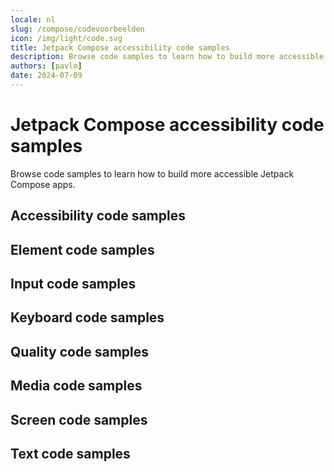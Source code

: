 ```yaml
---
locale: nl
slug: /compose/codevoorbeelden
icon: /img/light/code.svg
title: Jetpack Compose accessibility code samples
description: Browse code samples to learn how to build more accessible Jetpack Compose apps.
authors: [pavlo]
date: 2024-07-09
---
```


# Jetpack Compose accessibility code samples

Browse code samples to learn how to build more accessible Jetpack Compose apps.

## Accessibility code samples

<LinkList title="List of Jetpack Compose Accessibility Code samples" isHighlighted={true}>
  <LinkListItem
    url="/nl/docs/compose/codevoorbeelden/accessibility-action"
    title="Accessibility action"
    label="Accessibility action in Jetpack Compose"
    description="Accessibility actions provide alternative ways for users of assistive technologies to perform actions."
  />
  <LinkListItem
    url="/nl/docs/compose/codevoorbeelden/accessibility-announcement"
    title="Accessibility announcement"
    label="Accessibility announcement in Jetpack Compose"
    description="Users of assistive technologies should be made aware of important changes in content through accessibility announcements."
  />
  <LinkListItem
    url="/nl/docs/compose/codevoorbeelden/accessibility-dialog"
    title="Accessibility dialog"
    label="Accessibility dialog in Jetpack Compose"
    description="A dialog overlays the screen and offers one or more actions to proceed."
  />
  <LinkListItem
    url="/nl/docs/compose/codevoorbeelden/accessibility-focus-indicator"
    title="Accessibility focus indicator"
    label="Accessibility focus indicator in Jetpack Compose"
    description="Users should know which element has focus when using a keyboard or assistive technology."
  />
  <LinkListItem
    url="/nl/docs/compose/codevoorbeelden/accessibility-focus"
    title="Accessibility focus"
    label="Accessibility focus in Jetpack Compose"
    description="Sometimes you need to programmatically move the accessibility focus to a specific element."
  />
  <LinkListItem
    url="/nl/docs/compose/codevoorbeelden/accessibility-focusability"
    title="Accessibility focusability"
    label="Accessibility focusability in Jetpack Compose"
    description="An element should indicate whether it should be focusable by assistive technologies or not."
  />
  <LinkListItem
    url="/nl/docs/compose/codevoorbeelden/accessibility-group"
    title="Accessibility group"
    label="Accessibility group in Jetpack Compose"
    description="It is easier and quicker for users of assistive technologies to interact with grouped elements."
  />
  <LinkListItem
    url="/nl/docs/compose/codevoorbeelden/accessibility-hint"
    title="Accessibility hint"
    label="Accessibility hint in Jetpack Compose"
    description="An accessibility hint helps users to understand what will happen after performing an action."
  />
  <LinkListItem
    url="/nl/docs/compose/codevoorbeelden/accessibility-label"
    title="Accessibility label"
    label="Accessibility label in Jetpack Compose"
    description="An accessibility label helps users of assistive technologies to identify elements on the screen."
  />
  <LinkListItem
    url="/nl/docs/compose/codevoorbeelden/accessibility-language"
    title="Accessibility language"
    label="Accessibility language in Jetpack Compose"
    description="When content is written in multiple languages, foreign words should ideally be indicated in their respective language."
  />
  <LinkListItem
    url="/nl/docs/compose/codevoorbeelden/accessibility-link"
    title="Accessibility link"
    label="Accessibility link in Jetpack Compose"
    description="Links should be accessible for users of assistive technologies."
  />
  <LinkListItem
    url="/nl/docs/compose/codevoorbeelden/accessibility-live-region"
    title="Accessibility live region"
    label="Accessibility live region in Jetpack Compose"
    description="A live region allows users of assistive technologies to receive updates whenever important information on the screen changes."
  />
  <LinkListItem
    url="/nl/docs/compose/codevoorbeelden/accessibility-modal"
    title="Accessibility modal"
    label="Accessibility modal in Jetpack Compose"
    description="A modal overlays the screen with additional content."
  />
  <LinkListItem
    url="/nl/docs/compose/codevoorbeelden/accessibility-name"
    title="Accessibility name"
    label="Accessibility name in Jetpack Compose"
    description="The accessibility name indicates the name used for interface elements by assistive technologies."
  />
  <LinkListItem
    url="/nl/docs/compose/codevoorbeelden/accessibility-order"
    title="Accessibility order"
    label="Accessibility order in Jetpack Compose"
    description="Assistive technologies try to determine a logical accessibility order based on the placement and properties of the elements on the screen."
  />
  <LinkListItem
    url="/nl/docs/compose/codevoorbeelden/accessibility-role"
    title="Accessibility role"
    label="Accessibility role in Jetpack Compose"
    description="An accessibility role helps users of assistive technologies to understand the purpose of elements on the screen."
  />
  <LinkListItem
    url="/nl/docs/compose/codevoorbeelden/accessibility-state"
    title="Accessibility state"
    label="Accessibility state in Jetpack Compose"
    description="An accessibility state helps users of assistive technologies to understand the state of elements on the screen."
  />
  <LinkListItem
    url="/nl/docs/compose/codevoorbeelden/accessibility-value"
    title="Accessibility value"
    label="Accessibility value in Jetpack Compose"
    description="An accessibility value helps users of assistive technologies to understand the value of elements on the screen."
  />
</LinkList>

## Element code samples

<LinkList title="List of Jetpack Compose Element Code samples" isHighlighted={true}>
  <LinkListItem
    url="/nl/docs/compose/codevoorbeelden/element-focus-change"
    title="Element focus change"
    label="Element focus change in Jetpack Compose"
    description="Whenever an element receives focus, it should not automatically trigger an event which changes context."
  />
  <LinkListItem
    url="/nl/docs/compose/codevoorbeelden/element-identification"
    title="Element identification"
    label="Element identification in Jetpack Compose"
    description="Functionality that is repeated on multiple screens should use consistent identification."
  />
  <LinkListItem
    url="/nl/docs/compose/codevoorbeelden/element-position"
    title="Element position"
    label="Element position in Jetpack Compose"
    description="Components that are repeated on multiple screens should have a consistent position."
  />
</LinkList>

## Input code samples

<LinkList title="List of Jetpack Compose Input Code samples" isHighlighted={true}>
  <LinkListItem
    url="/nl/docs/compose/codevoorbeelden/input-cancellation"
    title="Input cancellation"
    label="Input cancellation in Jetpack Compose"
    description="Users should be able to cancel accidental interaction."
  />
  <LinkListItem
    url="/nl/docs/compose/codevoorbeelden/input-content-type"
    title="Input content type"
    label="Input content type in Jetpack Compose"
    description="Setting the content type for input fields helps user entering data."
  />
  <LinkListItem
    url="/nl/docs/compose/codevoorbeelden/input-errors"
    title="Input errors"
    label="Input errors in Jetpack Compose"
    description="Users should be notified when they make input errors."
  />
  <LinkListItem
    url="/nl/docs/compose/codevoorbeelden/input-gestures"
    title="Input gestures"
    label="Input gestures in Jetpack Compose"
    description="Gesture activated functionality should also be available without the use of gestures."
  />
  <LinkListItem
    url="/nl/docs/compose/codevoorbeelden/input-instructions"
    title="Input instructions"
    label="Input instructions in Jetpack Compose"
    description="When a label might not describe the requested input sufficiently, you should add additional instructions."
  />
  <LinkListItem
    url="/nl/docs/compose/codevoorbeelden/input-keyboard-type"
    title="Input keyboard type"
    label="Input keyboard type in Jetpack Compose"
    description="Setting the keyboard type for input fields helps user entering data."
  />
  <LinkListItem
    url="/nl/docs/compose/codevoorbeelden/input-label"
    title="Input label"
    label="Input label in Jetpack Compose"
    description="Input fields should have labels so that users know what input data is expected."
  />
  <LinkListItem
    url="/nl/docs/compose/codevoorbeelden/input-motion"
    title="Input motion"
    label="Input motion in Jetpack Compose"
    description="Provide an alternative way for actions activated by motion, to allow everyone to use the functionality."
  />
  <LinkListItem
    url="/nl/docs/compose/codevoorbeelden/input-predictable"
    title="Input predictable"
    label="Input predictable in Jetpack Compose"
    description="Whenever a user provides input, there should be no change of context."
  />
</LinkList>

## Keyboard code samples

<LinkList title="List of Jetpack Compose Keyboard Code samples" isHighlighted={true}>
  <LinkListItem
    url="/nl/docs/compose/codevoorbeelden/keyboard-order"
    title="Keyboard order"
    label="Keyboard order in Jetpack Compose"
    description="By adjusting the keyboard order, you can provide a great experience for users that control their device using a hardware keyboard."
  />
  <LinkListItem
    url="/nl/docs/compose/codevoorbeelden/keyboard-shortcuts"
    title="Keyboard shortcuts"
    label="Keyboard shortcuts in Jetpack Compose"
    description="Most people operate their smartphones with touch, but some people use an external keyboard."
  />
</LinkList>

## Quality code samples

<LinkList title="List of Jetpack Compose Quality Code samples" isHighlighted={true}>
  <LinkListItem
    url="/nl/docs/compose/codevoorbeelden/linting"
    title="Linting"
    label="Linting in Jetpack Compose"
    description="Linting is the process of running a tool which analyzes your code for potential errors."
  />
</LinkList>

## Media code samples

<LinkList title="List of Jetpack Compose Media Code samples" isHighlighted={true}>
  <LinkListItem
    url="/nl/docs/compose/codevoorbeelden/audio-control"
    title="Audio control"
    label="Audio control in Jetpack Compose"
    description="Users should be able to control audio whenever it plays automatically."
  />
  <LinkListItem
    url="/nl/docs/compose/codevoorbeelden/audio-description"
    title="Audio description"
    label="Audio description in Jetpack Compose"
    description="Videos should include audio description when important visual details are shown which you cannot hear."
  />
  <LinkListItem
    url="/nl/docs/compose/codevoorbeelden/live-captions"
    title="Live captions"
    label="Live captions in Jetpack Compose"
    description="Captions should be provided in real-time to enable users to understand what is being said in live videos."
  />
  <LinkListItem
    url="/nl/docs/compose/codevoorbeelden/captions"
    title="Captions"
    label="Captions in Jetpack Compose"
    description="Captions should be provided to enable users to understand what is being said in videos."
  />
  <LinkListItem
    url="/nl/docs/compose/codevoorbeelden/transcript"
    title="Transcript"
    label="Transcript in Jetpack Compose"
    description="Videos should contain a transcript to allow users to read what is shown in media, such as a video or podcast."
  />
</LinkList>

## Screen code samples

<LinkList title="List of Jetpack Compose Screen Code samples" isHighlighted={true}>
  <LinkListItem
    url="/nl/docs/compose/codevoorbeelden/reduced-animations"
    title="Reduced animations"
    label="Reduced animations in Jetpack Compose"
    description="Content which conveys a sense of motion can be a barrier for users."
  />
  <LinkListItem
    url="/nl/docs/compose/codevoorbeelden/contrast"
    title="Contrast"
    label="Contrast in Jetpack Compose"
    description="Apps should provide enough contrast between text and its background so that it can be read by people with moderately low vision."
  />
  <LinkListItem
    url="/nl/docs/compose/codevoorbeelden/dark-mode"
    title="Dark mode"
    label="Dark mode in Jetpack Compose"
    description="Dark mode darkens background colors and provides a more comfortable viewing experience in low light."
  />
  <LinkListItem
    url="/nl/docs/compose/codevoorbeelden/frequent-flashes"
    title="Frequent flashes"
    label="Frequent flashes in Jetpack Compose"
    description="Rapidly flashing images or views can cause seizures for some users."
  />
  <LinkListItem
    url="/nl/docs/compose/codevoorbeelden/descriptive-headers"
    title="Descriptive headers"
    label="Descriptive headers in Jetpack Compose"
    description="Screens should have descriptive headers, this helps users find specific content and orient themselves within your app."
  />
  <LinkListItem
    url="/nl/docs/compose/codevoorbeelden/descriptive-labels"
    title="Descriptive labels"
    label="Descriptive labels in Jetpack Compose"
    description="Screens should have descriptive labels, these help users recognize which purpose controls have."
  />
  <LinkListItem
    url="/nl/docs/compose/codevoorbeelden/screen-orientation"
    title="Screen orientation"
    label="Screen orientation in Jetpack Compose"
    description="Apps should adapt to the preferred display orientation of the user."
  />
  <LinkListItem
    url="/nl/docs/compose/codevoorbeelden/reflow"
    title="Reflow"
    label="Reflow in Jetpack Compose"
    description="Content on the screen should reflow based on the users' preferences."
  />
  <LinkListItem
    url="/nl/docs/compose/codevoorbeelden/search-functionality"
    title="Search functionality"
    label="Search functionality in Jetpack Compose"
    description="Users might have difficulty finding a specific screen."
  />
  <LinkListItem
    url="/nl/docs/compose/codevoorbeelden/skip-content"
    title="Skip content"
    label="Skip content in Jetpack Compose"
    description="It can be helpful for users to skip repeated blocks of content."
  />
  <LinkListItem
    url="/nl/docs/compose/codevoorbeelden/adjustable-timing"
    title="Adjustable timing"
    label="Adjustable timing in Jetpack Compose"
    description="Everyone, including people with disabilities, should have adequate time to interact with your app."
  />
  <LinkListItem
    url="/nl/docs/compose/codevoorbeelden/screen-title"
    title="Screen title"
    label="Screen title in Jetpack Compose"
    description="Each screen should have a descriptive title, which helps users with identifying the screen."
  />
</LinkList>

## Text code samples

<LinkList title="List of Jetpack Compose Text Code samples" isHighlighted={true}>
  <LinkListItem
    url="/nl/docs/compose/codevoorbeelden/bold-text"
    title="Bold text"
    label="Bold text in Jetpack Compose"
    description="Apps should use bold text when users have indicated this as a preference in the system settings."
  />
  <LinkListItem
    url="/nl/docs/compose/codevoorbeelden/text-element"
    title="Text element"
    label="Text element in Jetpack Compose"
    description="Always use text elements to display text, unless this is not possible due to styling, such as text logo's."
  />
  <LinkListItem
    url="/nl/docs/compose/codevoorbeelden/localization"
    title="Localization"
    label="Localization in Jetpack Compose"
    description="Assistive technologies, such as the screen reader, use the locale for the pronunciation of utterances."
  />
  <LinkListItem
    url="/nl/docs/compose/codevoorbeelden/scale-text"
    title="Scale text"
    label="Scale text in Jetpack Compose"
    description="Apps should scale text to the size specified by users in the system settings."
  />
  <LinkListItem
    url="/nl/docs/compose/codevoorbeelden/text-spacing"
    title="Text spacing"
    label="Text spacing in Jetpack Compose"
    description="Content should adapt to increased spacing between lines, words, letters, and paragraphs."
  />
  <LinkListItem
    url="/nl/docs/compose/codevoorbeelden/text-truncation"
    title="Text truncation"
    label="Text truncation in Jetpack Compose"
    description="Text should never get truncated in your app, even when users have enlarged their font size."
  />
</LinkList>
